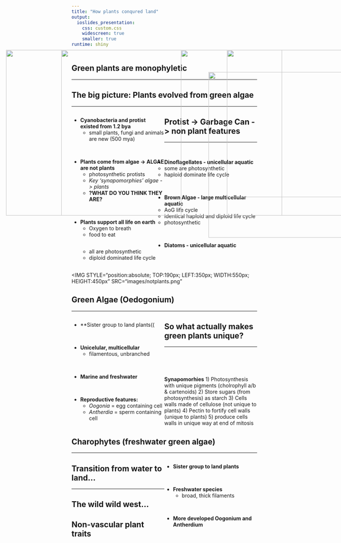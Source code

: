 ```yaml
---
title: "How plants conqured land"
output: 
  ioslides_presentation:
    css: custom.css
    widescreen: true
    smaller: true
runtime: shiny
---
```


## Green plants are monophyletic
<hr>

<IMG STYLE="position:absolute; TOP:190px; LEFT:50px; WIDTH:950px; HEIGHT:450px" SRC="images/basicplantphylo.jpg">

## The big picture: Plants evolved from green algae
<hr>

<div style="float: left; width: 50%;">

* **Cyanobacteria and protist existed from 1.2 bya**
    + small plants, fungi and animals are new (500 mya)

<br/>

* **Plants come from algae -> ALGAE are not plants**
    + photosynthetic protists
    + *Key 'synapomorphies' algae -> plants*
    + **?WHAT DO YOU THINK THEY ARE?**

<br/>

* **Plants support all life on earth**
    + Oxygen to breath
    + food to eat
    
</div>

<IMG STYLE="position:absolute; TOP:190px; LEFT:525px; WIDTH:500px; HEIGHT:450px" SRC="images/greenplants.jpg">

## Protist -> Garbage Can -> non plant features
<hr>
<br/>

* **Dinoflagellates - unicellular aquatic**
    + some are photosynthetic
    + haploid dominate life cycle

<br/>

* **Brown Algae - large multicellular aquatic**
    + AoG life cycle
    + identical haploid and diploid life cycle
    + photosynthetic

<br/>

* **Diatoms - unicellular aquatic**
    + all are photosynthetic
    + diploid dominated life cycle
    
</div>

<IMG STYLE="position:absolute; TOP:190px; LEFT:650px; WIDTH:400px; HEIGHT:450px" SRC="images/protists.jpg">

##

<IMG STYLE="position:absolute; TOP:190px; LEFT:350px; WIDTH:550px; HEIGHT:450px" SRC="images/notplants.png"

## Green Algae (Oedogonium)
<hr>

<div style="float: left; width: 50%;">

* **Sister group to land plants((

<br/>

* **Unicelular, multicellular**
    + filamentous, unbranched

<br/>

* **Marine and freshwater**

<br/>

* **Reproductive features:**
    + *Oogonia* = egg containing cell
    + *Antherdia* = sperm containing cell
    
</div>

<IMG STYLE="position:absolute; TOP:250px; LEFT:600px; WIDTH:400px; HEIGHT:450px" SRC="images/greenalgae">

## So what actually makes green plants unique?
<hr>
<br/>
<br/>
<br/>

**Synapomorhies**
1) Photosynthesis with unique pigments (cholrophyll a/b & cartenoids)
2) Store sugars (from photosynthesis) as starch
3) Cells walls made of cellulose (not unique to plants)
4) Pectin to fortify cell walls (unique to plants)
5) produce cells walls in unique way at end of mitosis


<IMG STYLE="position:absolute; TOP:190px; LEFT:650px; WIDTH:450px; HEIGHT:400px" SRC="images/pigments.png">

## Charophytes (freshwater green algae)
<hr>

<div style="float: right; width: 50%;">

* **Sister group to land plants**

<br/>

* **Freshwater species**
    + broad, thick filaments

<br/>

* **More developed Oogonium and Antherdium**

</div>

<IMG STYLE="position:absolute; TOP:190px; LEFT:650px; WIDTH:400px; HEIGHT:450px" SRC="images/sister.jpg">

## Transition from water to land...
<hr>

<IMG STYLE="position:absolute; TOP:190px; LEFT:200px; WIDTH:600px; HEIGHT:450px" SRC="images/transition.jpg">

## The wild wild west...

## Non-vascular plant traits